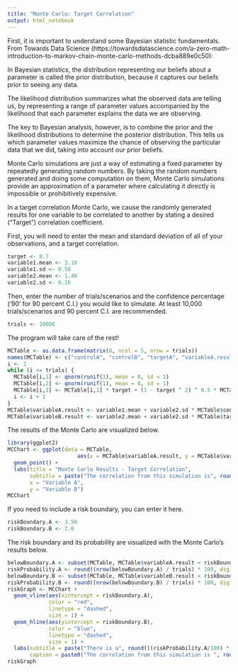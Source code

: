 ---
title: "Monte Carlo: Target Correlation"
output: html_notebook
---

First, it is important to understand some Bayesian statistic fundamentals. From Towards Data Science (https://towardsdatascience.com/a-zero-math-introduction-to-markov-chain-monte-carlo-methods-dcba889e0c50):

In Bayesian statistics, the distribution representing our beliefs about a parameter is called the prior distribution, because it captures our beliefs prior to seeing any data.

The likelihood distribution summarizes what the observed data are telling us, by representing a range of parameter values accompanied by the likelihood that each parameter explains the data we are observing.

The key to Bayesian analysis, however, is to combine the prior and the likelihood distributions to determine the posterior distribution. This tells us which parameter values maximize the chance of observing the particular data that we did, taking into account our prior beliefs.

Monte Carlo simulations are just a way of estimating a fixed parameter by repeatedly generating random numbers. By taking the random numbers generated and doing some computation on them, Monte Carlo simulations provide an approximation of a parameter where calculating it directly is impossible or prohibitively expensive.

In a target correlation Monte Carlo, we cause the randomly generated results for one variable to be correlated to another by stating a desired ("Target") correlation coefficient.

First, you will need to enter the mean and standard deviation of all of your observations, and a target correlation.
```{r}
target <- 0.7
variable1.mean <- 3.10
variable1.sd <- 0.50
variable2.mean <- 1.40
variable2.sd <- 0.16
```

Then, enter the number of trials/scenarios and the confidence percentage ('90' for 90 percent C.I.) you would like to simulate. At least 10,000 trials/scenarios and 90 percent C.I. are recommended.
```{r}
trials <- 10000
```

The program will take care of the rest!
```{r}
MCTable <- as.data.frame(matrix(0, ncol = 5, nrow = trials))
names(MCTable) <- c("controlA", "controlB", "targetA", "variableA.result", "variableB.result")
i <- 1
while (i <= trials) {
  MCTable[i,1] <- qnorm(runif(1), mean = 0, sd = 1)
  MCTable[i,2] <- qnorm(runif(1), mean = 0, sd = 1)
  MCTable[i,3] <- MCTable[i,1] * target + (1 - target ^ 2) ^ 0.5 * MCTable[i,2]
  i <- i + 1
}
MCTable$variableA.result <- variable1.mean + variable2.sd * MCTable$controlA
MCTable$variableB.result <- variable2.mean + variable2.sd * MCTable$targetA
```

The results of the Monte Carlo are visualized below.
```{r}
library(ggplot2)
MCChart <- ggplot(data = MCTable,
                      aes(x = MCTable$variableA.result, y = MCTable$variableB.result)) + 
  geom_point() +
  labs(title = "Monte Carlo Results - Target Correlation",
       subtitle = paste("The correlation from this simulation is", round(cor(MCTable$variableA.result, y = MCTable$variableB.result), digits = 2)), ## The formula used to find correlation here is wrong.
       x = "Variable A",
       y = "Variable B")
MCChart
```

If you need to include a risk boundary, you can enter it here.
```{r}
riskBoundary.A <- 3.50
riskBoundary.B <- 2.0
```

The risk boundary and its probability are visualized with the Monte Carlo's results below.
```{r}
belowBoundary.A <- subset(MCTable, MCTable$variableA.result < riskBoundary.A)
riskProbability.A <- round((nrow(belowBoundary.A) / trials) * 100, digits = 2)
belowBoundary.B <- subset(MCTable, MCTable$variableB.result < riskBoundary.B)
riskProbability.B <- round((nrow(belowBoundary.B) / trials) * 100, digits = 2)
riskGraph <- MCChart +
  geom_vline(aes(xintercept = riskBoundary.A),
             color = "red", 
             linetype = "dashed", 
             size = 1) +
  geom_hline(aes(yintercept = riskBoundary.B),
             color = "blue", 
             linetype = "dashed", 
             size = 1) +
  labs(subtitle = paste("There is a", round(((riskProbability.A/100) * (riskProbability.B/100)) * 100, digits = 2), "percent chance the real world result will be below both of your risk boundaries."),
       caption = paste0("The correlation from this simulation is ", round(cor(MCTable$variableA.result, y = MCTable$variableB.result), digits = 2), "."))
riskGraph
```
